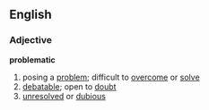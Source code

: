 ==English==
=== Adjective ===
'''problematic'''
# posing a [[problem]]; difficult to [[overcome]] or [[solve]]
# [[debatable]]; open to [[doubt]]
# [[unresolved]] or [[dubious]]